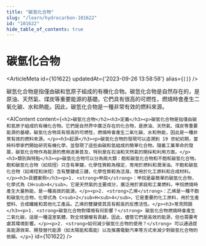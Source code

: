 ```yaml
---
title: "碳氫化合物"
slug: "/learn/hydrocarbon-101622"
id: "101622"
hide_table_of_contents: true
---
```



# 碳氫化合物

<ArticleMeta id={101622} updatedAt={'2023-09-26 13:58:58'} alias={`[]`} />
<div className='border-solid border-b border-t-0 my-4 border-[var(--ifm-color-gray-300)]' />

碳氫化合物是指僅由碳和氫原子組成的有機化合物。碳氫化合物是自然存在的，是原油、天然氣、煤炭等重要能源的基礎。它們具有很高的可燃性，燃燒時會產生二氧化碳、水和熱能。因此，碳氫化合物是一種非常有效的燃料來源。

<AIContent content={`<h2>碳氫化合物</h2><h3>定義</h3><p>碳氫化合物是指僅由碳和氫原子組成的有機化合物。它們是自然界中廣泛存在的化合物，是原油、天然氣、煤炭等重要能源的基礎。碳氫化合物具有很高的可燃性，燃燒時會產生二氧化碳、水和熱能，因此是一種非常有效的燃料來源。</p><h3>起源</h3><p>碳氫化合物的發現可以追溯到 19 世紀初期，當時科學家們開始研究有機化學，並發現了這些由碳和氫組成的簡單化合物。隨着工業革命的發展，碳氫化合物作為能源的應用逐漸普及，特別是在石油和天然氣的開採和利用方面。</p><h3>類別與特點</h3><p>碳氫化合物可以分為兩大類：飽和碳氫化合物和不飽和碳氫化合物。飽和碳氫化合物（如烷烴）只含有單鍵，化學性質較為穩定，常用於燃料和潤滑油。不飽和碳氫化合物（如烯烴和炔烴）含有雙鍵或三鍵，化學性質較為活潑，常用於化工原料和合成材料。</p><h3>具體案例</h3><p>1. <strong>甲烷</strong>：甲烷是最簡單的碳氫化合物，化學式為 CH<sub>4</sub>。它是天然氣的主要成分，廣泛用於家庭和工業燃料。甲烷燃燒時產生大量熱能，是一種高效的能源。</p><p>2. <strong>乙烯</strong>：乙烯是一種不飽和碳氫化合物，化學式為 C<sub>2</sub>H<sub>4</sub>。它是重要的化工原料，用於生產塑料、合成纖維和其他化工產品。乙烯的雙鍵使其具有較高的反應活性。</p><h3>常見問題</h3><p>1. <strong>碳氫化合物對環境有何影響？</strong> 碳氫化合物燃燒時會產生二氧化碳，這是一種温室氣體，對全球變暖有貢獻。因此，儘管它們是高效的能源，但也需要考慮其環境影響。</p><p>2. <strong>如何減少碳氫化合物的使用？</strong> 可以通過提高能源效率、開發替代能源（如太陽能和風能）以及推廣電動汽車等方式來減少對碳氫化合物的依賴。</p>`} id={101622} />
